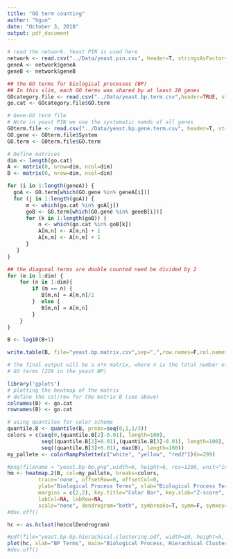 ```yaml
---
title: "GO term counting"
author: "hguo"
date: "October 3, 2018"
output: pdf_document
---
```


  
```r
# read the network. Yeast PIN is used here
network <- read.csv("../Data/yeast.pin.csv", header=T, stringsAsFactors=F)
geneA <- network$geneA
geneB <- network$geneB

## the GO terms for biological processes (BP)
## In this slim, each GO terms was shared by at least 20 genes
GOcategory.file <- read.csv("../Data/yeast.bp.term.csv",header=TRUE, stringsAsFactors=F)
go.cat <- GOcategory.file$GO.term

# Gene-GO term file
# Note in yeast PIN we use the systematic namds of all genes
GOterm.file <- read.csv("../Data/yeast.bp.gene.term.csv", header=T, stringsAsFactors=F)
GO.gene <- GOterm.file$System
GO.term <- GOterm.file$GO.term

# Define matrices
dim <- length(go.cat)
A <- matrix(0, nrow=dim, ncol=dim)
B <- matrix(0, nrow=dim, ncol=dim)

for (i in 1:length(geneA)) {
  goA <- GO.term[which(GO.gene %in% geneA[i])]
  for (j in 1:length(goA)) {
      m <- which(go.cat %in% goA[j])
      goB <- GO.term[which(GO.gene %in% geneB[i])]
      for (k in 1:length(goB)) {
          n <- which(go.cat %in% goB[k])
          A[m,n] <- A[m,n] + 1
          A[n,m] <- A[n,m] + 1
      }
   }
}

## the diagonal terms are double counted need be divided by 2
for (m in 1:dim) {
    for (n in 1:dim){
        if (m == n) {
           B[m,n] = A[m,n]/2
        }  else {
           B[m,n] = A[m,n]
        }
    }
}

B <- log10(B+1)

write.table(B, file="yeast.bp.matrix.csv",sep=",",row.names=F,col.names=F, quote=F)

# the final output will be a n*n matrix, where n is the total number of
# GO terms (229 in the yeast BP)
```

```r
library('gplots')
# plotting the heatmap of the matrix
# define the col/row for the matrix B (see above)
colnames(B) <- go.cat
rownames(B) <- go.cat

# using quantiles for color scheme
quantile.B <- quantile(B, probs=seq(0,1,1/3))
colors = c(seq(0,(quantile.B[2]-0.01), length=100), 
           seq((quantile.B[2]+0.01),(quantile.B[3]-0.01), length=100), 
           seq((quantile.B[3]+0.01), max(B), length=100))
my_pallete <- colorRampPalette(c("white", "yellow", "red2"))(n=299)

#png(filename = "yeast.bp-bp.png",width=6, height=6, res=1200, unit="in")
hm <- heatmap.2(B, col=my_pallete, breaks=colors,
          trace='none', offsetRow=0, offsetCol=0,
          ylab="Biological Process Terms", xlab="Biological Process Terms",
          margins = c(2,2), key.title="Color Bar", key.xlab="Z-score", key.ylab=NA,
          labCol=NA, labRow=NA,
          scale="none", dendrogram="both", symbreaks=T, symm=F, symkey=F)
#dev.off()

hc <- as.hclust(hm$colDendrogram)

#pdf(file="yeast.bp-bp.hierachical.clustering.pdf, width=10, height=5, paper='special")
plot(hc, xlab="BP Terms", main="Biological Process, Hierachical Clustering", cex=.8)
#dev.off()

```